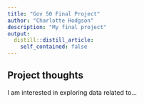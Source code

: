 ```yaml
---
title: "Gov 50 Final Project"
author: "Charlotte Hodgson"
description: "My final project"
output:
  distill::distill_article:
    self_contained: false
---
```




## Project thoughts

I am interested in exploring data related to...